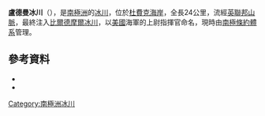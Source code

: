 {{coord|84|27|S|172|40|E|source:GNIS|display=title}}

'''盧德曼冰川'''（{{lang-en|Ludeman Glacier}}），是[[南極洲|南極洲]]的[[冰川|冰川]]，位於[[杜費克海岸|杜費克海岸]]，全長24公里，流經[[英聯邦山脈|英聯邦山脈]]，最終注入[[比爾德摩爾冰川|比爾德摩爾冰川]]，以[[美國|美國]]海軍的上尉指揮官命名，現時由[[南極條約體系|南極條約體系]]管理。

==參考資料==
*{{cite gnis | type = antarid | id = 9112| name = Ludeman Glacier | accessdate = 2013-07-08}}
*{{usgs-gazetteer|id=9112}}

{{DEFAULTSORT:Ludeman Glacier}}
[[Category:南極洲冰川|Category:南極洲冰川]]


{{DufekCoast-geo-stub}}